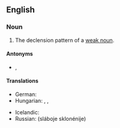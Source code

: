 ==English==
{{rfc|en|Seriously? This is a crap entry. The definition relies on a non-existent term. You could at least link through to Wikipedia.}}

===Noun===
{{en-noun}}

# {{lb|en|grammar}} The declension pattern of a [[weak noun]].

====Antonyms====
* {{l|en|strong declension}}, {{l|en|mixed declension}}

====Translations====
{{trans-top|declension pattern of a weak noun}}
* German: {{t+|de|schwache Deklination|f}}
* Hungarian: {{t|hu|gyenge ragozás}}, {{t|hu|gyenge főnévragozás}}, {{t|hu|gyenge névszóragozás}}
{{trans-mid}}
* Icelandic: {{t|is|[[veikur|veik]] [[beyging]]|f}}
* Russian: {{l|ru|слабый|слабое}} {{l|ru|склоне́ние}} (sláboje sklonénije) {{g|n}}
{{trans-bottom}}